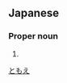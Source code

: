 ==Japanese==
{{ja-kanjitab|知|映}}

===Proper noun===
{{ja-pos|proper|ともえ}}

# {{given name|female|lang=ja}}

[[Category:Japanese female given names|ともえ]]